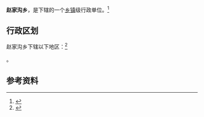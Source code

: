 {{中国乡级行政区|14/09/30/208/000}}

'''赵家沟乡'''，是{{PRC admin/fullname|14/09/30/208/000|3}}下辖的一个[[乡镇|乡镇]]级行政单位。<ref>{{PRC admin/ref sgc|{{PRC admin/parent|14/09/30/208/000}}}}</ref>

== 行政区划 ==

赵家沟乡下辖以下地区：<ref>{{PRC admin/ref sgc|14/09/30/208/000}}</ref>

{{PRC admin/children|14/09/30/208/000}}。

== 参考资料 ==

{{reflist}}

{{行政区划小作品}}
{{PRC admin/navcat|14/09/30/208/000}}